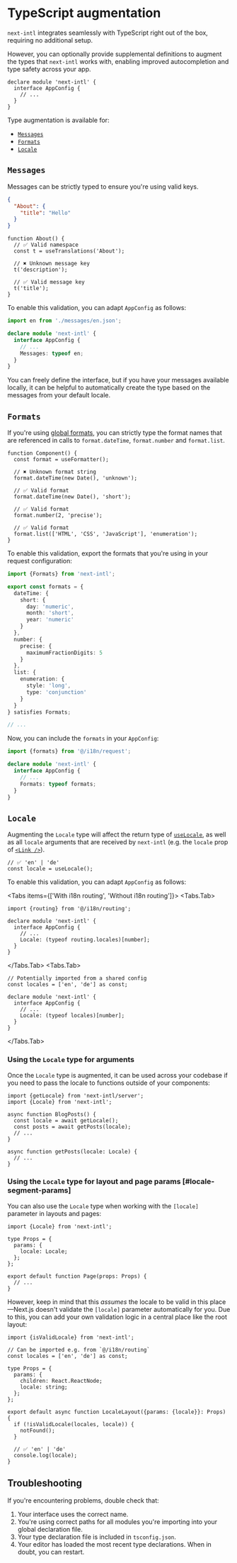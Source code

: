 
# TypeScript augmentation

`next-intl` integrates seamlessly with TypeScript right out of the box, requiring no additional setup.

However, you can optionally provide supplemental definitions to augment the types that `next-intl` works with, enabling improved autocompletion and type safety across your app.

```tsx filename="global.d.ts"
declare module 'next-intl' {
  interface AppConfig {
    // ...
  }
}
```

Type augmentation is available for:

- [`Messages`](#messages)
- [`Formats`](#formats)
- [`Locale`](#locale)

## `Messages`

Messages can be strictly typed to ensure you're using valid keys.

```json filename="messages.json"
{
  "About": {
    "title": "Hello"
  }
}
```

```tsx
function About() {
  // ✅ Valid namespace
  const t = useTranslations('About');

  // ✖️ Unknown message key
  t('description');

  // ✅ Valid message key
  t('title');
}
```

To enable this validation, you can adapt `AppConfig` as follows:

```ts filename="global.d.ts"
import en from './messages/en.json';

declare module 'next-intl' {
  interface AppConfig {
    // ...
    Messages: typeof en;
  }
}
```

You can freely define the interface, but if you have your messages available locally, it can be helpful to automatically create the type based on the messages from your default locale.

## `Formats`

If you're using [global formats](/docs/usage/configuration#formats), you can strictly type the format names that are referenced in calls to `format.dateTime`, `format.number` and `format.list`.

```tsx
function Component() {
  const format = useFormatter();

  // ✖️ Unknown format string
  format.dateTime(new Date(), 'unknown');

  // ✅ Valid format
  format.dateTime(new Date(), 'short');

  // ✅ Valid format
  format.number(2, 'precise');

  // ✅ Valid format
  format.list(['HTML', 'CSS', 'JavaScript'], 'enumeration');
}
```

To enable this validation, export the formats that you're using in your request configuration:

```ts filename="i18n/request.ts"
import {Formats} from 'next-intl';

export const formats = {
  dateTime: {
    short: {
      day: 'numeric',
      month: 'short',
      year: 'numeric'
    }
  },
  number: {
    precise: {
      maximumFractionDigits: 5
    }
  },
  list: {
    enumeration: {
      style: 'long',
      type: 'conjunction'
    }
  }
} satisfies Formats;

// ...
```

Now, you can include the `formats` in your `AppConfig`:

```ts filename="global.d.ts"
import {formats} from '@/i18n/request';

declare module 'next-intl' {
  interface AppConfig {
    // ...
    Formats: typeof formats;
  }
}
```

## `Locale`

Augmenting the `Locale` type will affect the return type of [`useLocale`](/docs/usage/configuration#locale), as well as all `locale` arguments that are received by `next-intl` (e.g. the `locale` prop of [`<Link />`](/docs/routing/navigation#link)).

```tsx
// ✅ 'en' | 'de'
const locale = useLocale();
```

To enable this validation, you can adapt `AppConfig` as follows:

<Tabs items={['With i18n routing', 'Without i18n routing']}>
<Tabs.Tab>

```tsx filename="global.d.ts"
import {routing} from '@/i18n/routing';

declare module 'next-intl' {
  interface AppConfig {
    // ...
    Locale: (typeof routing.locales)[number];
  }
}
```

</Tabs.Tab>
<Tabs.Tab>

```tsx filename="global.d.ts"
// Potentially imported from a shared config
const locales = ['en', 'de'] as const;

declare module 'next-intl' {
  interface AppConfig {
    // ...
    Locale: (typeof locales)[number];
  }
}
```

</Tabs.Tab>
</Tabs>

### Using the `Locale` type for arguments

Once the `Locale` type is augmented, it can be used across your codebase if you need to pass the locale to functions outside of your components:

```tsx {2,10}
import {getLocale} from 'next-intl/server';
import {Locale} from 'next-intl';

async function BlogPosts() {
  const locale = await getLocale();
  const posts = await getPosts(locale);
  // ...
}

async function getPosts(locale: Locale) {
  // ...
}
```

### Using the `Locale` type for layout and page params [#locale-segment-params]

You can also use the `Locale` type when working with the `[locale]` parameter in layouts and pages:

```tsx filename="app/[locale]/page.tsx"
import {Locale} from 'next-intl';

type Props = {
  params: {
    locale: Locale;
  };
};

export default function Page(props: Props) {
  // ...
}
```

However, keep in mind that this _assumes_ the locale to be valid in this place—Next.js doesn't validate the `[locale]` parameter automatically for you. Due to this, you can add your own validation logic in a central place like the root layout:

```tsx filename="app/[locale]/layout.tsx"
import {isValidLocale} from 'next-intl';

// Can be imported e.g. from `@/i18n/routing`
const locales = ['en', 'de'] as const;

type Props = {
  params: {
    children: React.ReactNode;
    locale: string;
  };
};

export default async function LocaleLayout({params: {locale}}: Props) {
  if (!isValidLocale(locales, locale)) {
    notFound();
  }

  // ✅ 'en' | 'de'
  console.log(locale);
}
```

## Troubleshooting

If you're encountering problems, double check that:

1. Your interface uses the correct name.
2. You're using correct paths for all modules you're importing into your global declaration file.
3. Your type declaration file is included in `tsconfig.json`.
4. Your editor has loaded the most recent type declarations. When in doubt, you can restart.
